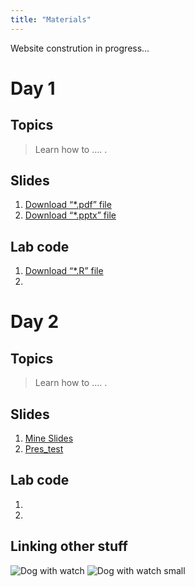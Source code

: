 ```yaml
---
title: "Materials"
---
```


::: {.callout-caution collapse="false"}
Website constrution in progress...
:::


# Day 1 


## Topics

> Learn how to .... .

## Slides

1.  [Download "*.pdf" file](slides/Presentazione standard1.pdf)
2.  [Download "*.pptx" file](slides/Presentazione standard1.pptx)


## Lab code

1.  [Download "*.R" file](exercises/labs_day1.R)
2.  

\newpage

# Day 2 


## Topics

> Learn how to .... .

## Slides

1.  [Mine Slides](slides/dagstat-2022.html)
2.  [Pres_test](slides/Pres_test.html) 


## Lab code

1.  
2.  


## Linking other stuff

![Dog with watch](exercises/images/dog-watch-mondo.png)
![Dog with watch small](exercises/images/dog-watch-small.png)
